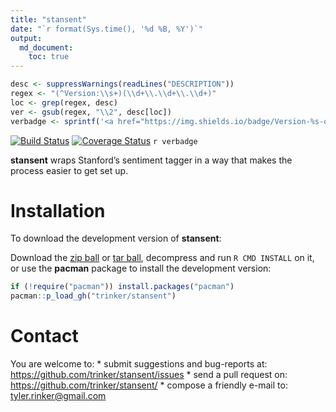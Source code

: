```yaml
---
title: "stansent"
date: "`r format(Sys.time(), '%d %B, %Y')`"
output:
  md_document:
    toc: true      
---
```


```r
desc <- suppressWarnings(readLines("DESCRIPTION"))
regex <- "(^Version:\\s+)(\\d+\\.\\d+\\.\\d+)"
loc <- grep(regex, desc)
ver <- gsub(regex, "\\2", desc[loc])
verbadge <- sprintf('<a href="https://img.shields.io/badge/Version-%s-orange.svg"><img src="https://img.shields.io/badge/Version-%s-orange.svg" alt="Version"/></a></p>', ver, ver)
````

[![Build Status](https://travis-ci.org/trinker/stansent.svg?branch=master)](https://travis-ci.org/trinker/stansent)
[![Coverage Status](https://coveralls.io/repos/trinker/stansent/badge.svg?branch=master)](https://coveralls.io/r/trinker/stansent?branch=master)
`r verbadge`

**stansent** wraps Stanford's sentiment tagger in a way that makes the process easier to get set up.

# Installation

To download the development version of **stansent**:

Download the [zip ball](https://github.com/trinker/stansent/zipball/master) or [tar ball](https://github.com/trinker/stansent/tarball/master), decompress and run `R CMD INSTALL` on it, or use the **pacman** package to install the development version:

```r
if (!require("pacman")) install.packages("pacman")
pacman::p_load_gh("trinker/stansent")
```

# Contact

You are welcome to:
* submit suggestions and bug-reports at: <https://github.com/trinker/stansent/issues>
* send a pull request on: <https://github.com/trinker/stansent/>
* compose a friendly e-mail to: <tyler.rinker@gmail.com>

